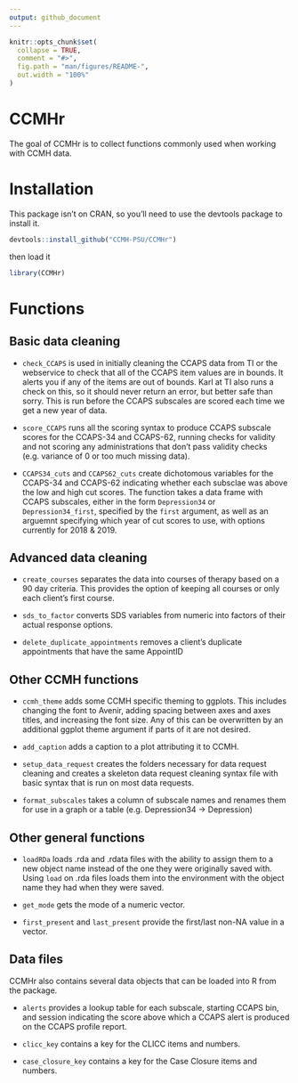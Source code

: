 ```yaml
---
output: github_document
---
```


<!-- README.md is generated from README.Rmd. Please edit that file -->

```r
knitr::opts_chunk$set(
  collapse = TRUE,
  comment = "#>",
  fig.path = "man/figures/README-",
  out.width = "100%"
)
```
# CCMHr

The goal of CCMHr is to collect functions commonly used when working with CCMH data.

# Installation

This package isn't on CRAN, so you'll need to use the devtools package to install it.

```r
devtools::install_github("CCMH-PSU/CCMHr")
```

then load it  

```r
library(CCMHr)
```

# Functions

## Basic data cleaning
- `check_CCAPS` is used in initially cleaning the CCAPS data from TI or the webservice to check that all of the CCAPS item values are in bounds. It alerts you if any of the items are out of bounds. Karl at TI also runs a check on this, so it should never return an error, but better safe than sorry. This is run before the CCAPS subscales are scored each time we get a new year of data.  

- `score_CCAPS` runs all the scoring syntax to produce CCAPS subscale scores for the CCAPS-34 and CCAPS-62, running checks for validity and not scoring any administrations that don't pass validity checks (e.g. variance of 0 or too much missing data).  

- `CCAPS34_cuts` and `CCAPS62_cuts` create dichotomous variables for the CCAPS-34 and CCAPS-62 indicating whether each subsclae was above the low and high cut scores. The function takes a data frame with CCAPS subscales, either in the form `Depression34` or `Depression34_first`, specified by the `first` argument, as well as an arguemnt specifying which year of cut scores to use, with options currently for 2018 & 2019.  

<!-- `check_column_classes` -->

## Advanced data cleaning
- `create_courses` separates the data into courses of therapy based on a 90 day criteria. This provides the option of keeping all courses or only each client's first course.  

- `sds_to_factor` converts SDS variables from numeric into factors of their actual response options.  

- `delete_duplicate_appointments` removes a client's duplicate appointments that have the same AppointID    

## Other CCMH functions

- `ccmh_theme` adds some CCMH specific theming to ggplots. This includes changing the font to Avenir, adding spacing between axes and axes titles, and increasing the font size. Any of this can be overwritten by an additional ggplot theme argument if parts of it are not desired.  

- `add_caption` adds a caption to a plot attributing it to CCMH.  

- `setup_data_request` creates the folders necessary for data request cleaning and creates a skeleton data request cleaning syntax file with basic syntax that is run on most data requests.

- `format_subscales` takes a column of subscale names and renames them for use in a graph or a table (e.g. Depression34 -> Depression)  

## Other general functions
- `loadRDa` loads .rda and .rdata files with the ability to assign them to a new object name instead of the one they were originally saved with. Using `load` on .rda files loads them into the environment with the object name they had when they were saved.  

- `get_mode` gets the mode of a numeric vector. 

- `first_present` and `last_present` provide the first/last non-NA value in a vector.  

## Data files
CCMHr also contains several data objects that can be loaded into R from the package. 

- `alerts` provides a lookup table for each subscale, starting CCAPS bin, and session indicating the score above which a CCAPS alert is produced on the CCAPS profile report. 

- `clicc_key` contains a key for the CLICC items and numbers.

- `case_closure_key` contains a key for the Case Closure items and numbers.
